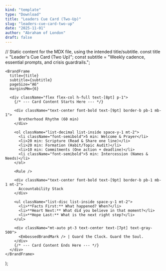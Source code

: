 ```yaml
---
kind: "template"
type: "Download"
title: "Leaders Cue Card (Two-Up)"
slug: "leaders-cue-card-two-up"
date: "2025-11-01"
author: "Abraham of London"
draft: false
---
```



  // Static content for the MDX file, using the intended title/subtitle.
  const title = "Leader's Cue Card (Two Up)";
  const subtitle = "Weekly cadence, essential prompts, and crisis guardrails.";

    <BrandFrame
      title={title}
      subtitle={subtitle}
      pageSize="A6"
      marginsMm={6}

> 
      <div className="flex flex-col h-full text-[8pt] p-1">
        {/* --- Card Content Starts Here --- */}

        <div className="text-center font-bold text-[9pt] border-b pb-1 mb-1">
          Brotherhood Rhythm (60 min)
        </div>

        <ol className="list-decimal list-inside space-y-1 mt-2">
          <li className="font-semibold">5 min: Welcome & Prayer</li>
          <li>20 min: Scripture (Read & Share one line)</li>
          <li>20 min: Formation (Habit/Topic Audit)</li>
          <li>10 min: Commitments (One action + deadline)</li>
          <li className="font-semibold">5 min: Intercession (Names & Needs)</li>
        </ol>

        <Rule />

        <div className="text-center font-bold text-[9pt] border-b pb-1 mb-1 mt-2">
          Accountability Stack
        </div>

        <ul className="list-disc list-inside space-y-1 mt-2">
          <li>**Facts First:** What happened? When?</li>
          <li>**Heart Next:** What did you believe in that moment?</li>
          <li>**Hope Last:** What is the next right step?</li>
        </ul>

        <div className="mt-auto pt-3 text-center text-[7pt] text-gray-500">
          <EmbossedBrandMark /> | Guard the Clock. Guard the Soul.
        </div>
        {/* --- Card Content Ends Here --- */}
      </div>
    </BrandFrame>
  );


